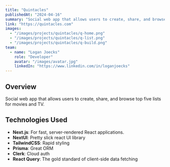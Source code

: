 ```yaml
---
title: "Quintacles"
publishedAt: "2024-04-16"
summary: "Social web app that allows users to create, share, and browse top five lists for movies and TV."
link: "https://quintacles.com"
images:
  - "/images/projects/quintacles/q-home.png"
  - "/images/projects/quintacles/q-list.png"
  - "/images/projects/quintacles/q-build.png"
team:
  - name: "Logan Joecks"
    role: "Developer"
    avatar: "/images/avatar.jpg"
    linkedIn: "https://www.linkedin.com/in/loganjoecks"
---
```


## Overview

Social web app that allows users to create, share, and browse top five lists for movies and TV.

## Technologies Used

- **Next.js**: For fast, server-rendered React applications.
- **NextUI**: Pretty slick react UI library
- **TailwindCSS**: Rapid styling
- **Prisma**: Great ORM
- **Clerk**: Cloud auth
- **React Query**: The gold standard of client-side data fetching

